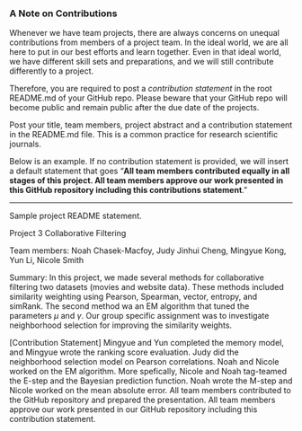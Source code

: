 ### A Note on Contributions

Whenever we have team projects, there are always concerns on unequal contributions from members of a project team. In the ideal world, we are all here to put in our best efforts and learn together. Even in that ideal world, we have different skill sets and preparations, and we will still contribute differently to a project. 

Therefore, you are required to post a *contribution statement* in the root README.md of your GitHub repo. Please beware that your GitHub repo will become public and remain public after the due date of the projects. 

Post your title, team members, project abstract and a contribution statement in the README.md file.  This is a common practice for research scientific journals. 

Below is an example. If no contribution statement is provided, we will insert a default statement that goes "**All team members contributed equally in all stages of this project. All team members approve our work presented in this GitHub repository including this contributions statement**. "

---
Sample project README statement.

Project 3 Collaborative Filtering 

Team members: Noah Chasek-Macfoy, Judy Jinhui Cheng, Mingyue Kong, Yun Li, Nicole Smith

Summary: In this project, we made several methods for collaborative filtering two datasets (movies and website data). These methods included similarity weighting using Pearson, Spearman, vector, entropy, and simRank. The second method wa an EM algorithm that tuned the parameters $\mu$ and $\gamma$. Our group specific assignment was to investigate neighborhood selection for improving the similarity weights.

[Contribution Statement]  Mingyue and Yun completed the memory model, and Mingyue wrote the ranking score evaluation. Judy did the neighborhood selection model on Pearson correlations. Noah and Nicole worked on the EM algorithm. More spefically, Nicole and Noah tag-teamed the E-step and the Bayesian prediction function. Noah wrote the M-step and Nicole worked on the mean absolute error. All team members contributed to the GitHub repository and prepared the presentation. All team members approve our work presented in our GitHub repository including this contribution statement.